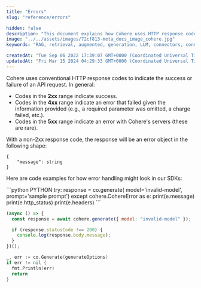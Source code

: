 ```yaml
---
title: "Errors"
slug: "reference/errors"

hidden: false
description: "This document explains how Cohere uses HTTP response codes to indicate the success or failure of an API request, with codes in the 2xx range indicating success, 4xx range indicating errors due to provided information, and 5xx range indicating server errors. It also provides code examples for error handling in different programming languages."
image: "../../assets/images/72cf813-meta_docs_image_cohere.jpg"
keywords: "RAG, retrieval, augmented, generation, LLM, connectors, connector, langchain"

createdAt: "Tue Sep 06 2022 17:39:07 GMT+0000 (Coordinated Universal Time)"
updatedAt: "Fri Mar 15 2024 04:29:33 GMT+0000 (Coordinated Universal Time)"
---
```


Cohere uses conventional HTTP response codes to indicate the success or failure of an API request. In general:

- Codes in the **2xx** range indicate success.
- Codes in the **4xx** range indicate an error that failed given the information provided (e.g., a required parameter was omitted, a charge failed, etc.).
- Codes in the **5xx** range indicate an error with Cohere's servers (these are rare).

With a non-2xx response code, the response will be an error object in the following shape:

```
{
    "message": string
}
```

Here are code examples for how error handling might look in our SDKs:

<CodeBlocks>
```python PYTHON
 try:
  response = co.generate(
      model='invalid-model',
      prompt='sample prompt')
  except cohere.CohereError as e:
      print(e.message)
      print(e.http_status)
      print(e.headers)
```

```javascript JAVASCRIPT
(async () => {
  const response = await cohere.generate({ model: "invalid-model" });

  if (response.statusCode !== 200) {
    console.log(response.body.message);
  }
})();
```

```go GO
_, err := co.Generate(generateOptions)
if err != nil {
  fmt.Println(err)
  return
}
```

</CodeBlocks>
